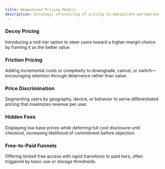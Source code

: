 ```yaml
---
title: Weaponized Pricing Models
description: Strategic structuring of pricing to manipulate perception, create lock-in, or pressure user behavior.
---
```


### Decoy Pricing  
Introducing a mid-tier option to steer users toward a higher-margin choice by framing it as the better value.

### Friction Pricing  
Adding incremental costs or complexity to downgrade, cancel, or switch—encouraging retention through deterrence rather than value.

### Price Discrimination  
Segmenting users by geography, device, or behavior to serve differentiated pricing that maximizes revenue per user.

### Hidden Fees  
Displaying low base prices while deferring full cost disclosure until checkout, increasing likelihood of commitment before objection.

### Free-to-Paid Funnels  
Offering limited free access with rapid transitions to paid tiers, often triggered by basic use or storage thresholds.
